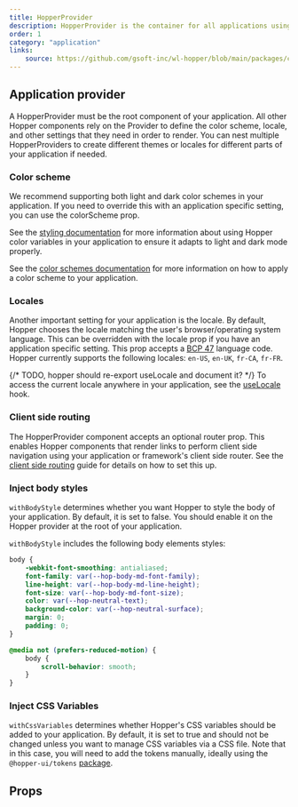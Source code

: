 ```yaml
---
title: HopperProvider
description: HopperProvider is the container for all applications using Hopper. It defines the color scheme, locale, and other application level settings. It is also used to dynamically inject CSS variables and body styles to your application.
order: 1
category: "application"
links:
    source: https://github.com/gsoft-inc/wl-hopper/blob/main/packages/components/src/HopperProvider/src/HopperProvider.tsx
---
```


<CodeOnlyExample src="HopperProvider/docs/hopper-provider/preview" />

## Application provider

A HopperProvider must be the root component of your application. All other Hopper components rely on the Provider to define the color scheme, locale, and other settings that they need in order to render.
You can nest multiple HopperProviders to create different themes or locales for different parts of your application if needed.

### Color scheme

We recommend supporting both light and dark color schemes in your application. If you need to override this with an application specific setting, you can use the colorScheme prop.

<CodeOnlyExample src="HopperProvider/docs/hopper-provider/color-scheme" />

See the [styling documentation](/components/concepts/styling) for more information about using Hopper color variables in your application to ensure it adapts to light and dark mode properly.

See the [color schemes documentation](/components/concepts/color-schemes) for more information on how to apply a color scheme to your application.

### Locales

Another important setting for your application is the locale. By default, Hopper chooses the locale matching the user's browser/operating system language. This can be overridden with the locale prop if you have an application specific setting. This prop accepts a [BCP 47](https://www.ietf.org/rfc/bcp/bcp47.txt) language code.
Hopper currently supports the following locales: `en-US`, `en-UK`, `fr-CA`, `fr-FR`.

<CodeOnlyExample src="HopperProvider/docs/hopper-provider/locale" />

{/* TODO, hopper should re-export useLocale and document it? */}
To access the current locale anywhere in your application, see the [useLocale](https://react-spectrum.adobe.com/react-aria/useLocale.html) hook.

### Client side routing

The HopperProvider component accepts an optional router prop. This enables Hopper components that render links to perform client side navigation using your application or framework's client side router. See the [client side routing](/components/concepts/client-side-routing) guide for details on how to set this up.

<CodeOnlyExample src="HopperProvider/docs/hopper-provider/client-side-routing" />

### Inject body styles

`withBodyStyle` determines whether you want Hopper to style the body of your application. By default, it is set to false. You should enable it on the Hopper provider at the root of your application.

<CodeOnlyExample src="HopperProvider/docs/hopper-provider/inject-body-style" />


`withBodyStyle` includes the following body elements styles:

```css
body {
    -webkit-font-smoothing: antialiased;
    font-family: var(--hop-body-md-font-family);
    line-height: var(--hop-body-md-line-height);
    font-size: var(--hop-body-md-font-size);
    color: var(--hop-neutral-text);
    background-color: var(--hop-neutral-surface);
    margin: 0;
    padding: 0;
}

@media not (prefers-reduced-motion) {
    body {
        scroll-behavior: smooth;
    }
}
```

### Inject CSS Variables

`withCssVariables` determines whether Hopper's CSS variables should be added to your application. By default, it is set to true and should not be changed unless you want to manage CSS variables via a CSS file. Note that in this case, you will need to add the tokens manually, ideally using the `@hopper-ui/tokens` [package](/tokens/getting-started/usage).

<CodeOnlyExample src="HopperProvider/docs/hopper-provider/inject-css-var" />

## Props

<PropTable component="HopperProvider" />

